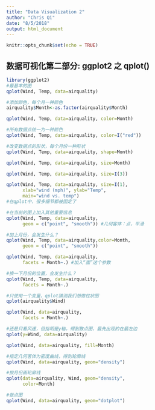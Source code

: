 ```yaml
---
title: "Data Visualization 2"
author: "Chris Qi"
date: "8/5/2018"
output: html_document
---
```


```r
knitr::opts_chunk$set(echo = TRUE)
```

## 数据可视化第二部分: ggplot2 之 qplot()

```r
library(ggplot2)
#最基本的图
qplot(Wind, Temp, data=airquality)
```

```r
#添加颜色，每个月一种颜色
airquality$Month<-as.factor(airquality$Month)

qplot(Wind, Temp, data=airquality, color=Month)
```


```r
#所有数据点统一为一种颜色
qplot(Wind, Temp, data=airquality, color=I("red"))
```

```r
#改变数据点的形状，每个月份一种形状
qplot(Wind, Temp, data=airquality, shape=Month)
```

```r
qplot(Wind, Temp, data=airquality, size=Month)
```

```r
qplot(Wind, Temp, data=airquality, size=I(3))
```

```r
qplot(Wind, Temp, data=airquality, size=I(1),
      xlab="wind (mph)", ylab="Temp",
      main="wind vs. temp")
#在qplot中，很多细节都被固定了
```

```r
#在当前的图上加入其他重要信息
qplot(Wind, Temp, data=airquality, 
      geom = c("point", "smooth")) #几何客体：点，平滑
```

```r
#加上月份，会发生什么？
qplot(Wind, Temp, data=airquality,color=Month, 
      geom = c("point", "smooth"))
```

```r
qplot(Wind, Temp, data=airquality,
      facets = Month~.) #加入“面”这个参数
```

```r
#换一下月份的位置，会发生什么？
qplot(Wind, Temp, data=airquality,
      facets = Month~.)
```

```r
#只使用一个变量，qplot猜测我们想做柱状图
qplot(airquality$Wind)
```

```r
qplot(Wind, data=airquality,
      facets = Month~.)
```

```r
#还是只看风速，但指明是y轴，得到散点图，最先出现的在最左边
qplot(y=Wind, data=airquality)
```

```r
qplot(Wind, data=airquality, fill=Month)
```

```r
#指定几何客体为密度曲线，得到轮廓线
qplot(Wind, data=airquality, geom="density")
```

```r
#按月份画轮廓线
qplot(data=airquality, Wind, geom="density",
      color=Month)
```

```r
#做点图
qplot(Wind, data=airquality, geom="dotplot")
```










